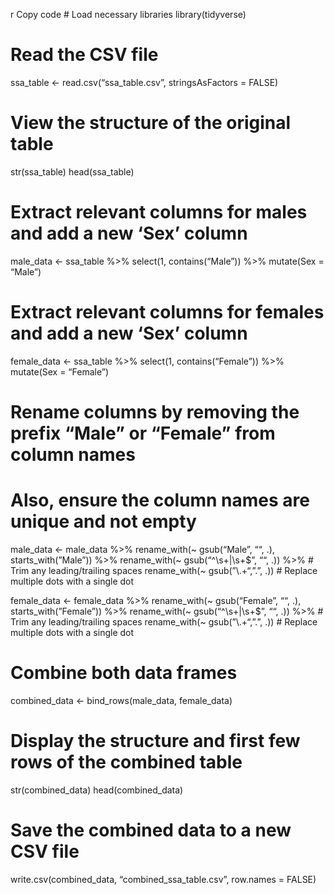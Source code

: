 r
Copy code
# Load necessary libraries
library(tidyverse)

# Read the CSV file
ssa_table <- read.csv("ssa_table.csv", stringsAsFactors = FALSE)

# View the structure of the original table
str(ssa_table)
head(ssa_table)

# Extract relevant columns for males and add a new 'Sex' column
male_data <- ssa_table %>%
  select(1, contains("Male")) %>%
  mutate(Sex = "Male")

# Extract relevant columns for females and add a new 'Sex' column
female_data <- ssa_table %>%
  select(1, contains("Female")) %>%
  mutate(Sex = "Female")

# Rename columns by removing the prefix "Male" or "Female" from column names
# Also, ensure the column names are unique and not empty
male_data <- male_data %>%
  rename_with(~ gsub("Male", "", .), starts_with("Male")) %>%
  rename_with(~ gsub("^\\s+|\\s+$", "", .)) %>% # Trim any leading/trailing spaces
  rename_with(~ gsub("\\.+", ".", .)) # Replace multiple dots with a single dot

female_data <- female_data %>%
  rename_with(~ gsub("Female", "", .), starts_with("Female")) %>%
  rename_with(~ gsub("^\\s+|\\s+$", "", .)) %>% # Trim any leading/trailing spaces
  rename_with(~ gsub("\\.+", ".", .)) # Replace multiple dots with a single dot

# Combine both data frames
combined_data <- bind_rows(male_data, female_data)

# Display the structure and first few rows of the combined table
str(combined_data)
head(combined_data)

# Save the combined data to a new CSV file
write.csv(combined_data, "combined_ssa_table.csv", row.names = FALSE)